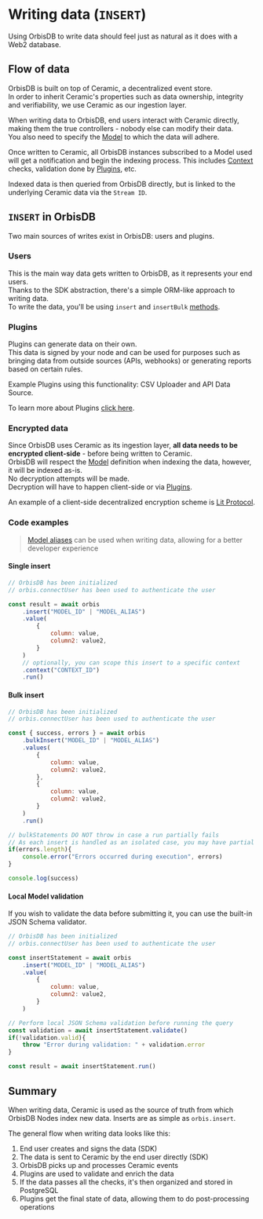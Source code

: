 # Writing data (`INSERT`)

Using OrbisDB to write data should feel just as natural as it does with a Web2 database.

## Flow of data

OrbisDB is built on top of Ceramic, a decentralized event store.\
In order to inherit Ceramic's properties such as data ownership, integrity and verifiability, we use Ceramic as our ingestion layer.

When writing data to OrbisDB, end users interact with Ceramic directly, making them the true controllers - nobody else can modify their data.\
You also need to specify the [Model](/databases/orbisdb-managing-data/models) to which the data will adhere.

Once written to Ceramic, all OrbisDB instances subscribed to a Model used will get a notification and begin the indexing process. This includes [Context](/databases/orbisdb-managing-data/contexts) checks, validation done by [Plugins](/databases/orbisdb-plugins), etc.

Indexed data is then queried from OrbisDB directly, but is linked to the underlying Ceramic data via the `Stream ID`.

## `INSERT` in OrbisDB

Two main sources of writes exist in OrbisDB: users and plugins.

### Users

This is the main way data gets written to OrbisDB, as it represents your end users.\
Thanks to the SDK abstraction, there's a simple ORM-like approach to writing data.\
To write the data, you'll be using `insert` and `insertBulk` [methods](/databases/orbisdb-sdk-reference/insert).

### Plugins

Plugins can generate data on their own.\
This data is signed by your node and can be used for purposes such as bringing data from outside sources (APIs, webhooks) or generating reports based on certain rules.

Example Plugins using this functionality: CSV Uploader and API Data Source.

To learn more about Plugins [click here](/databases/orbisdb-plugins).

### Encrypted data

Since OrbisDB uses Ceramic as its ingestion layer, **all data needs to be encrypted client-side** - before being written to Ceramic.\
OrbisDB will respect the [Model](/databases/orbisdb-managing-data/models) definition when indexing the data, however, it will be indexed as-is.\
No decryption attempts will be made.\
Decryption will have to happen client-side or via [Plugins](/databases/orbisdb-plugins).

An example of a client-side decentralized encryption scheme is [Lit Protocol](https://www.litprotocol.com/).

### Code examples

> [Model aliases](/databases/orbisdb-managing-data/models) can be used when writing data, allowing for a better developer experience

#### Single insert

```jsx
// OrbisDB has been initialized
// orbis.connectUser has been used to authenticate the user

const result = await orbis
    .insert("MODEL_ID" | "MODEL_ALIAS")
    .value(
        {
            column: value,
            column2: value2,
        }
    )
    // optionally, you can scope this insert to a specific context
    .context("CONTEXT_ID")
    .run()
```

#### Bulk insert

```jsx
// OrbisDB has been initialized
// orbis.connectUser has been used to authenticate the user

const { success, errors } = await orbis
    .bulkInsert("MODEL_ID" | "MODEL_ALIAS")
    .values(
        {
            column: value,
            column2: value2,
        },
        {
            column: value,
            column2: value2,
        }
    )
    .run()

// bulkStatements DO NOT throw in case a run partially fails
// As each insert is handled as an isolated case, you may have partial success
if(errors.length){
    console.error("Errors occurred during execution", errors)
}

console.log(success)
```

#### Local Model validation

If you wish to validate the data before submitting it, you can use the built-in JSON Schema validator.

```jsx
// OrbisDB has been initialized
// orbis.connectUser has been used to authenticate the user

const insertStatement = await orbis
    .insert("MODEL_ID" | "MODEL_ALIAS")
    .value(
        {
            column: value,
            column2: value2,
        }
    )

// Perform local JSON Schema validation before running the query
const validation = await insertStatement.validate()
if(!validation.valid){
    throw "Error during validation: " + validation.error
}

const result = await insertStatement.run()
```

## Summary

When writing data, Ceramic is used as the source of truth from which OrbisDB Nodes index new data. Inserts are as simple as `orbis.insert`.

The general flow when writing data looks like this:

1. End user creates and signs the data (SDK)
2. The data is sent to Ceramic by the end user directly (SDK)
3. OrbisDB picks up and processes Ceramic events
4. Plugins are used to validate and enrich the data
5. If the data passes all the checks, it's then organized and stored in PostgreSQL
6. Plugins get the final state of data, allowing them to do post-processing operations
